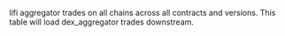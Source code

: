 lifi aggregator trades on all chains across all contracts and versions. This table will load dex_aggregator trades downstream.
